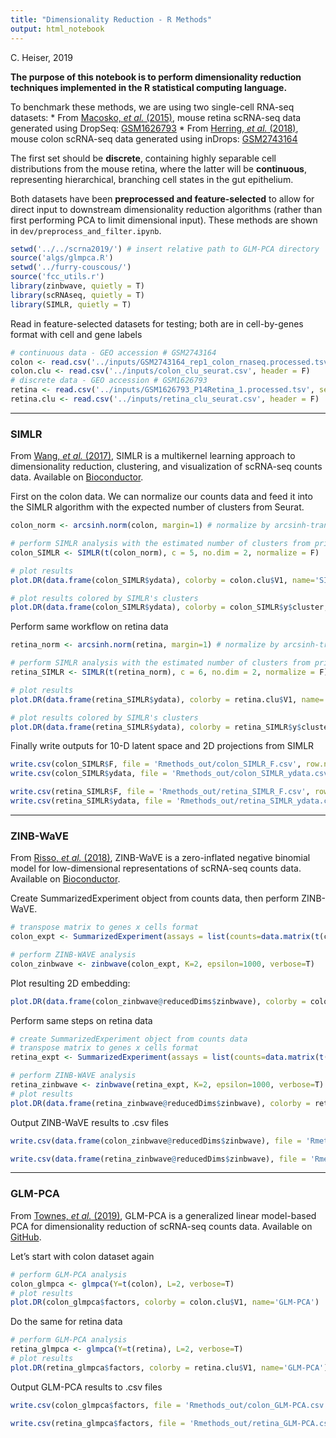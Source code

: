 ```yaml
---
title: "Dimensionality Reduction - R Methods"
output: html_notebook
---
```

C. Heiser, 2019

__The purpose of this notebook is to perform dimensionality reduction techniques implemented in the R statistical computing language.__

To benchmark these methods, we are using two single-cell RNA-seq datasets:
* From [Macosko, _et al._ (2015)](https://www.ncbi.nlm.nih.gov/pubmed/26000488), mouse retina scRNA-seq data generated using DropSeq: [GSM1626793](https://www.ncbi.nlm.nih.gov/geo/query/acc.cgi?acc=GSM1626793)
* From [Herring, _et al._ (2018)](https://www.ncbi.nlm.nih.gov/pubmed/29153838), mouse colon scRNA-seq data generated using inDrops: [GSM2743164](https://www.ncbi.nlm.nih.gov/geo/query/acc.cgi?acc=GSM2743164)

The first set should be __discrete__, containing highly separable cell distributions from the mouse retina, where the latter will be __continuous__, representing hierarchical, branching cell states in the gut epithelium.

Both datasets have been __preprocessed and feature-selected__ to allow for direct input to downstream dimensionality reduction algorithms (rather than first performing PCA to limit dimensional input). These methods are shown in `dev/preprocess_and_filter.ipynb`.

```r
setwd('../../scrna2019/') # insert relative path to GLM-PCA directory
source('algs/glmpca.R')
setwd('../furry-couscous/')
source('fcc_utils.r')
library(zinbwave, quietly = T)
library(scRNAseq, quietly = T)
library(SIMLR, quietly = T)
```

Read in feature-selected datasets for testing; both are in cell-by-genes format with cell and gene labels
```r
# continuous data - GEO accession # GSM2743164
colon <- read.csv('../inputs/GSM2743164_rep1_colon_rnaseq.processed.tsv', sep='\t', header = T, row.names = 1)
colon.clu <- read.csv('../inputs/colon_clu_seurat.csv', header = F)
# discrete data - GEO accession # GSM1626793
retina <- read.csv('../inputs/GSM1626793_P14Retina_1.processed.tsv', sep='\t', header = T, row.names = 1)
retina.clu <- read.csv('../inputs/retina_clu_seurat.csv', header = F)
```

***
### SIMLR
From [Wang, _et al._ (2017)](https://www.ncbi.nlm.nih.gov/pubmed/28263960), SIMLR is a multikernel learning approach to dimensionality reduction, clustering, and visualization of scRNA-seq counts data. Available on [Bioconductor](https://bioconductor.org/packages/release/bioc/html/SIMLR.html).

First on the colon data.
We can normalize our counts data and feed it into the SIMLR algorithm with the expected number of clusters from Seurat.
```r
colon_norm <- arcsinh.norm(colon, margin=1) # normalize by arcsinh-tranforming fractional counts per gene

# perform SIMLR analysis with the estimated number of clusters from prior analysis of data
colon_SIMLR <- SIMLR(t(colon_norm), c = 5, no.dim = 2, normalize = F)
```

```r
# plot results
plot.DR(data.frame(colon_SIMLR$ydata), colorby = colon.clu$V1, name='SIMLR')
```

```r
# plot results colored by SIMLR's clusters
plot.DR(data.frame(colon_SIMLR$ydata), colorby = colon_SIMLR$y$cluster, name='SIMLR')
```

Perform same workflow on retina data
```r
retina_norm <- arcsinh.norm(retina, margin=1) # normalize by arcsinh-tranforming fractional counts per gene

# perform SIMLR analysis with the estimated number of clusters from prior analysis of data
retina_SIMLR <- SIMLR(t(retina_norm), c = 6, no.dim = 2, normalize = F)
```

```r
# plot results
plot.DR(data.frame(retina_SIMLR$ydata), colorby = retina.clu$V1, name='SIMLR')
```

```r
# plot results colored by SIMLR's clusters
plot.DR(data.frame(retina_SIMLR$ydata), colorby = retina_SIMLR$y$cluster, name='SIMLR')
```

Finally write outputs for 10-D latent space and 2D projections from SIMLR
```r
write.csv(colon_SIMLR$F, file = 'Rmethods_out/colon_SIMLR_F.csv', row.names = F)
write.csv(colon_SIMLR$ydata, file = 'Rmethods_out/colon_SIMLR_ydata.csv', row.names = F)

write.csv(retina_SIMLR$F, file = 'Rmethods_out/retina_SIMLR_F.csv', row.names = F)
write.csv(retina_SIMLR$ydata, file = 'Rmethods_out/retina_SIMLR_ydata.csv', row.names = F)
```

***
### ZINB-WaVE
From [Risso, _et al._ (2018)](https://www.nature.com/articles/s41467-017-02554-5), ZINB-WaVE is a zero-inflated negative binomial model for low-dimensional representations of scRNA-seq counts data. Available on [Bioconductor](https://bioconductor.org/packages/release/bioc/html/zinbwave.html).

Create SummarizedExperiment object from counts data, then perform ZINB-WaVE.
```r
# transpose matrix to genes x cells format
colon_expt <- SummarizedExperiment(assays = list(counts=data.matrix(t(colon))))

# perform ZINB-WAVE analysis
colon_zinbwave <- zinbwave(colon_expt, K=2, epsilon=1000, verbose=T)
```

Plot resulting 2D embedding:
```r
plot.DR(data.frame(colon_zinbwave@reducedDims$zinbwave), colorby = colon.clu$V1, name = 'ZINB-WAVE')
```

Perform same steps on retina data
```r
# create SummarizedExperiment object from counts data
# transpose matrix to genes x cells format
retina_expt <- SummarizedExperiment(assays = list(counts=data.matrix(t(retina))))

# perform ZINB-WAVE analysis
retina_zinbwave <- zinbwave(retina_expt, K=2, epsilon=1000, verbose=T)
# plot results
plot.DR(data.frame(retina_zinbwave@reducedDims$zinbwave), colorby = retina.clu$V1, name = 'ZINB-WAVE')
```

Output ZINB-WaVE results to .csv files
```r
write.csv(data.frame(colon_zinbwave@reducedDims$zinbwave), file = 'Rmethods_out/colon_ZINB-WAVE.csv', row.names = F) # colon data

write.csv(data.frame(retina_zinbwave@reducedDims$zinbwave), file = 'Rmethods_out/retina_ZINB-WAVE.csv', row.names = F) # retina data
```

***
### GLM-PCA
From [Townes, _et al._ (2019)](https://www.biorxiv.org/content/10.1101/574574v1), GLM-PCA is a generalized linear model-based PCA for dimensionality reduction of scRNA-seq counts data. Available on [GitHub](https://github.com/willtownes/scrna2019).

Let's start with colon dataset again
```r
# perform GLM-PCA analysis
colon_glmpca <- glmpca(Y=t(colon), L=2, verbose=T)
# plot results
plot.DR(colon_glmpca$factors, colorby = colon.clu$V1, name='GLM-PCA')
```

Do the same for retina data
```r
# perform GLM-PCA analysis
retina_glmpca <- glmpca(Y=t(retina), L=2, verbose=T)
# plot results
plot.DR(retina_glmpca$factors, colorby = retina.clu$V1, name='GLM-PCA')
```

Output GLM-PCA results to .csv files
```r
write.csv(colon_glmpca$factors, file = 'Rmethods_out/colon_GLM-PCA.csv', row.names = F) # colon data

write.csv(retina_glmpca$factors, file = 'Rmethods_out/retina_GLM-PCA.csv', row.names = F) # retina data
```
